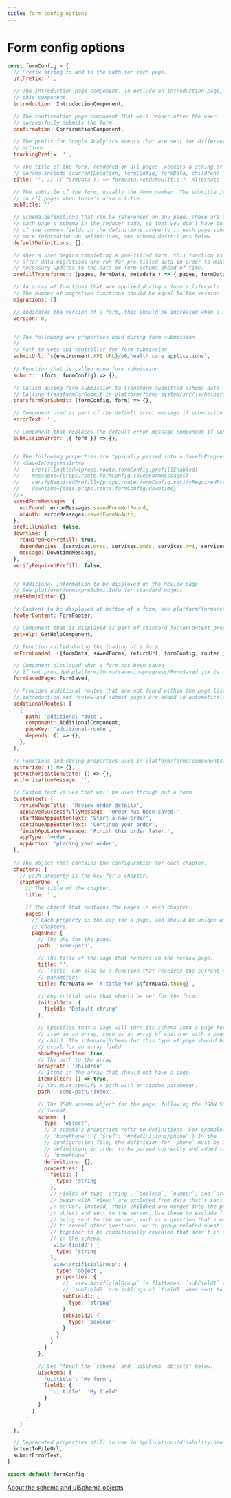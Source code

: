 ```yaml
---
title: form config options
---
```


# Form config options

```js
const formConfig = {
  // Prefix string to add to the path for each page.
  urlPrefix: '',

  // The introduction page component. To exclude an introduction page, remove
  // this component.
  introduction: IntroductionComponent,

  // The confirmation page component that will render after the user
  // successfully submits the form.
  confirmation: ConfirmationComponent,

  // The prefix for Google Analytics events that are sent for different form
  // actions.
  trackingPrefix: '',

  // The title of the form, rendered on all pages. Accepts a string or function
  // params include (currentLocation, formConfig, formData, children)
  title: '', // ({ formData }) => formData.needsNewTitle ? 'Alternate' : 'Form',

  // The subtitle of the form, usually the form number. The subtitle is rendered
  // on all pages when there's also a title.
  subTitle: '',

  // Schema definitions that can be referenced on any page. These are added to
  // each page's schema in the reducer code, so that you don't have to put all
  // of the common fields in the definitions property in each page schema. For
  // more information on definitions, see schema.definitions below.
  defaultDefinitions: {},

  // When a user begins completing a pre-filled form, this function is called
  // after data migrations are run for pre-filled data in order to make
  // necessary updates to the data or form schema ahead of time.
  prefillTransformer: (pages, formData, metadata ) => { pages, formData, metadata },

  // An array of functions that are applied during a form's lifecycle
  // The number of migration functions should be equal to the version
  migrations: [],

  // Indicates the version of a form, this should be increased when a migration is required
  version: 0,


  // The following are properties used during form submission
  //
  // Path to vets-api controller for form submission
  submitUrl: `${environment.API_URL}/v0/health_care_applications`,
  
  // Function that is called upon form submission
  submit:  (form, formConfig) => {},

  // Called during form submission to transform submitted schema data
  // Calling transformForSubmit in platform/forms-system/src/js/helpers will remove view fields from the schema data
  transformForSubmit: (formConfig, form) => {},

  // Component used as part of the default error message if submission of the form fails
  errorText: '',

  // Component that replaces the default error message component if submission of the form fails
  submissionError: ({ form }) => {},


  // The following properties are typically passed into a SaveInProgressIntro component in the form's introduction container
  // <SaveInProgressIntro
  //    prefillEnabled={props.route.formConfig.prefillEnabled}
  //    messages={props.route.formConfig.savedFormMessages}
  //    verifyRequiredPrefill={props.route.formConfig.verifyRequiredPrefill}
  //    downtime={this.props.route.formConfig.downtime}
  //>
  savedFormMessages: {
    notFound: errorMessages.savedFormNotFound,
    noAuth: errorMessages.savedFormNoAuth,
  },
  prefillEnabled: false,
  downtime: {
    requiredForPrefill: true,
    dependencies: [services.evss, services.emis, services.mvi, services.vet360],
    message: DowntimeMessage,
  },
  verifyRequiredPrefill: false,


  // Additional information to be displayed on the Review page
  // See platform/forms/preSubmitInfo for standard object
  preSubmitInfo: {},

  // Content to be displayed at bottom of a form, see platform/forms/components/FormFooter for standard object
  footerContent: FormFooter,

  // Component that is displayed as part of standard footerContent property
  getHelp: GetHelpComponent,

  // Function called during the loading of a form
  onFormLoaded: ({formData, savedForms, returnUrl, formConfig, router }) => {},

  // Component displayed when a form has been saved
  // If not provided platform/forms/save-in-progress/FormSaved.jsx is used instead
  formSavedPage: FormSaved,

  // Provides additional routes that are not found within the page lists
  // introduction and review-and-submit pages are added in automatically
  additionalRoutes: [
    {
      path: 'additional-route',
      component: AdditionalComponent,
      pageKey: 'additional-route',
      depends: () => {},
    },
  ],

  // Functions and string properties used in platform/forms/components/AuthorizationComponent.jsx for form 686
  authorize: () => {},
  getAuthorizationState: () => {},
  authorizationMessage: '',

  // Custom text values that will be used through out a form
  customText: {
    reviewPageTitle: 'Review order details',
    appSavedSuccessfullyMessage: 'Order has been saved.',
    startNewAppButtonText: 'Start a new order',
    continueAppButtonText: 'Continue your order',
    finishAppLaterMessage: 'Finish this order later.',
    appType: 'order',
    appAction: 'placing your order',
  },
  
  // The object that contains the configuration for each chapter.
  chapters: {
    // Each property is the key for a chapter.
    chapterOne: {
      // The title of the chapter.
      title: '',

      // The object that contains the pages in each chapter.
      pages: {
        // Each property is the key for a page, and should be unique across
        // chapters.
        pageOne: {
          // The URL for the page.
          path: 'some-path',

          // The title of the page that renders on the review page.
          title: '',
          // `title` can also be a function that receives the current data as a
          // parameter:
          title: formData => `A title for ${formData.thing}`,

          // Any initial data that should be set for the form.
          initialData: {
            field1: 'Default string'
          },

          // Specifies that a page will turn its schema into a page for each
          // item in an array, such as an array of children with a page for each
          // child. The schema/uiSchema for this type of page should be built as
          // usual for an array field.
          showPagePerItem: true,
          // The path to the array.
          arrayPath: 'children',
          // Items in the array that should not have a page.
          itemFilter: () => true,
          // You must specify a path with an :index parameter.
          path: 'some-path/:index',

          // The JSON schema object for the page, following the JSON Schema
          // format.
          schema: {
            type: 'object',
            // A schema's properties refer to definitions. For example:
            // "homePhone": { "$ref": "#/definitions/phone" } In the
            // configuration file, the definition for `phone` must be added into
            // definitions in order to be parsed correctly and added to
            // `homePhone`.
            definitions: {},
            properties: {
              field1: {
                type: 'string'
              },
              // Fields of type `string`, `boolean`, `number`, and `array` that
              // begin with `view:` are excluded from data that's sent to the
              // server. Instead, their children are merged into the parent
              // object and sent to the server. Use these to exclude fields from
              // being sent to the server, such as a question that's only used
              // to reveal other questions, or to group related questions
              // together to be conditionally revealed that aren't in an object
              // in the schema.
              'view:field2': {
                type: 'string'
              },
              'view:artificialGroup': {
                type: 'object',
                properties: {
                  // `view:artificialGroup` is flattened. `subField1` and
                  // `subField2` are siblings of `field1` when sent to the API.
                  subField1: {
                    type: 'string'
                  },
                  subField2: {
                    type: 'boolean'
                  }
                }
              }
            }
          },

          // See "About the `schema` and `uiSchema` objects" below.
          uiSchema: {
            'ui:title': 'My form',
            field1: {
              'ui:title': 'My field'
            }
          }
        }
      }
    }
  },

  // Deprecated properties still in use in applications/disability-benefits/all-claims/config/form.js
  intentToFileUrl,
  submitErrorText,
}

export default formConfig
```

[About the schema and uiSchema objects](/about-the-schema-and-uischema-objects)
